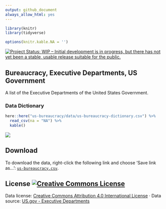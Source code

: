 ```yaml
---
output: github_document
always_allow_html: yes
---
```


```r


library(knitr)
library(tidyverse)

options(knitr.kable.NA = '')
```

[![Project Status: WIP – Initial development is in progress, but there has not yet been a stable, usable release suitable for the public.](http://www.repostatus.org/badges/latest/wip.svg)](http://www.repostatus.org/#wip)

## Bureaucracy, Executive Departments, US Government

A list of the Executive Departments of the United States Government.



### Data Dictionary

```r
here::here("us-bureaucracy/data/us-bureaucracy-dictionary.csv") %>% 
  read_csv(na = "NA") %>% 
  kable()
```


![](https://github.com/tiernanmartin/datasets/raw/master/us-bureaucracy/resources/Chart_of_the_Government_of_the_United_States,_2011.jpg)

## Download

To download the data, right-click the following link and choose 'Save link as...': [`us-bureaucracy.csv`](https://github.com/tiernanmartin/datasets/raw/master/us-bureaucracy/data/us-bureaucracy.csv).

## License <a rel="license" href="http://creativecommons.org/licenses/by/4.0/"><img alt="Creative Commons License" style="border-width:0" src="https://i.creativecommons.org/l/by/4.0/80x15.png" /></a>

Data license:   [Creative Commons Attribution 4.0 International License](http://creativecommons.org/licenses/by/4.0/) · Data source: [US.gov - Executive Departments](https://www.usa.gov/executive-departments) 